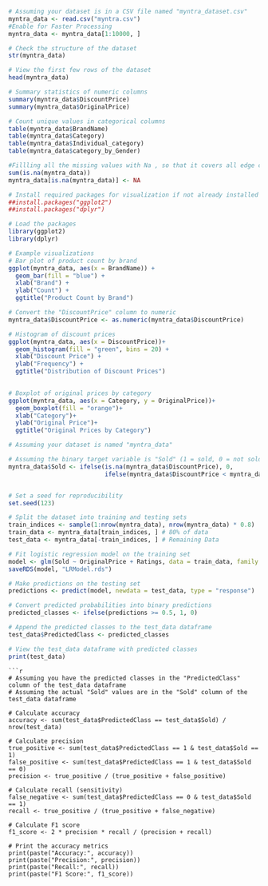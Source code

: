 ```r
# Assuming your dataset is in a CSV file named "myntra_dataset.csv"
myntra_data <- read.csv("myntra.csv")
#Enable for Faster Processing 
myntra_data <- myntra_data[1:10000, ]

```
```r
# Check the structure of the dataset
str(myntra_data)

# View the first few rows of the dataset
head(myntra_data)

# Summary statistics of numeric columns
summary(myntra_data$DiscountPrice)
summary(myntra_data$OriginalPrice)

# Count unique values in categorical columns
table(myntra_data$BrandName)
table(myntra_data$Category)
table(myntra_data$Individual_category)
table(myntra_data$category_by_Gender)
```
```r
#Fillling all the missing values with Na , so that it covers all edge cases
sum(is.na(myntra_data))
myntra_data[is.na(myntra_data)] <- NA
```


```r
# Install required packages for visualization if not already installed
##install.packages("ggplot2")
##install.packages("dplyr")

# Load the packages
library(ggplot2)
library(dplyr)

# Example visualizations
# Bar plot of product count by brand
ggplot(myntra_data, aes(x = BrandName)) +
  geom_bar(fill = "blue") +
  xlab("Brand") +
  ylab("Count") +
  ggtitle("Product Count by Brand")

# Convert the "DiscountPrice" column to numeric
myntra_data$DiscountPrice <- as.numeric(myntra_data$DiscountPrice)

# Histogram of discount prices
ggplot(myntra_data, aes(x = DiscountPrice))+
  geom_histogram(fill = "green", bins = 20) +
  xlab("Discount Price") +
  ylab("Frequency") +
  ggtitle("Distribution of Discount Prices")
  

# Boxplot of original prices by category
ggplot(myntra_data, aes(x = Category, y = OriginalPrice))+ 
  geom_boxplot(fill = "orange")+ 
  xlab("Category")+
  ylab("Original Price")+
  ggtitle("Original Prices by Category")

```
```r
# Assuming your dataset is named "myntra_data"

# Assuming the binary target variable is "Sold" (1 = sold, 0 = not sold)
myntra_data$Sold <- ifelse(is.na(myntra_data$DiscountPrice), 0,
                           ifelse(myntra_data$DiscountPrice < myntra_data$OriginalPrice, 1, 0))


# Set a seed for reproducibility
set.seed(123)

# Split the dataset into training and testing sets
train_indices <- sample(1:nrow(myntra_data), nrow(myntra_data) * 0.8)  # 80% for training
train_data <- myntra_data[train_indices, ] # 80% of data
test_data <- myntra_data[-train_indices, ] # Remaining Data 

# Fit logistic regression model on the training set
model <- glm(Sold ~ OriginalPrice + Ratings, data = train_data, family = binomial)
saveRDS(model, "LRModel.rds")

```

```r
# Make predictions on the testing set
predictions <- predict(model, newdata = test_data, type = "response")

# Convert predicted probabilities into binary predictions
predicted_classes <- ifelse(predictions >= 0.5, 1, 0)

# Append the predicted classes to the test_data dataframe
test_data$PredictedClass <- predicted_classes

# View the test_data dataframe with predicted classes
print(test_data)
```
```
```r
# Assuming you have the predicted classes in the "PredictedClass" column of the test_data dataframe
# Assuming the actual "Sold" values are in the "Sold" column of the test_data dataframe

# Calculate accuracy
accuracy <- sum(test_data$PredictedClass == test_data$Sold) / nrow(test_data)

# Calculate precision
true_positive <- sum(test_data$PredictedClass == 1 & test_data$Sold == 1)
false_positive <- sum(test_data$PredictedClass == 1 & test_data$Sold == 0)
precision <- true_positive / (true_positive + false_positive)

# Calculate recall (sensitivity)
false_negative <- sum(test_data$PredictedClass == 0 & test_data$Sold == 1)
recall <- true_positive / (true_positive + false_negative)

# Calculate F1 score
f1_score <- 2 * precision * recall / (precision + recall)

# Print the accuracy metrics
print(paste("Accuracy:", accuracy))
print(paste("Precision:", precision))
print(paste("Recall:", recall))
print(paste("F1 Score:", f1_score))

```

